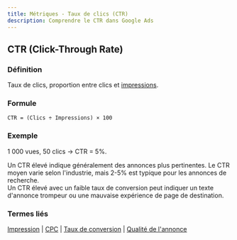 ```yaml
---
title: Métriques - Taux de clics (CTR)
description: Comprendre le CTR dans Google Ads
---
```



## CTR (Click-Through Rate)

### Définition
Taux de clics, proportion entre clics et [impressions](/fr/metrics/impression).

### Formule
```
CTR = (Clics ÷ Impressions) × 100
```

### Exemple
1 000 vues, 50 clics → CTR = 5%.

<Aside type="tip">
Un CTR élevé indique généralement des annonces plus pertinentes. Le CTR moyen varie selon l'industrie, mais 2-5% est typique pour les annonces de recherche.
</Aside>

<Aside type="caution">
Un CTR élevé avec un faible taux de conversion peut indiquer un texte d'annonce trompeur ou une mauvaise expérience de page de destination.
</Aside>

### Termes liés
[Impression](/fr/metrics/impression) | [CPC](/fr/metrics/cpc) | [Taux de conversion](/fr/metrics/conversion-rate) | [Qualité de l'annonce](/fr/metrics/ad-quality)